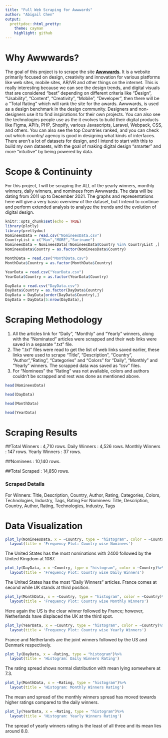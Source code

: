 ```yaml
---
title: "Full Web Scraping for Awwwards"
author: "Abigail Chen"
output:
  prettydoc::html_pretty:
    theme: cayman
    highlight: github
---
```


# Why Awwwards?
The goal of this project is to scrape the site [**Awwwards**](https://www.awwwards.com).  It is a website primarily focused on design, creativity and innovation for various platforms like web sites, mobile sites, AR/VR and other things on the internet.  This is really interesting because we can see the design trends, and digital visuals that are considered "best" depending on different criteria like "Design", "Usability", "Content", "Creativity", "Mobile", "Developer", then there will be a "Total Rating" which will rank the site for the awards.  Awwwards, is used as a design benchmark in the design community.  Designers and non-designers use it to find inspirations for their own projects. You can also see the technologies people use as the it evolves to build their digital products like Figma, API's, PHP, Shopify, various Javascripts, Laravel, Webpack, CSS, and others.  You can also see the top Countries ranked, and you can check out which country/ agency is good in designing what kinds of interfaces.  There aren't a lot of datasets for design, and I intend to start with this to build my own datasets, with the goal of making digital design "smarter" and more "intuitive" by being powered by data.  


# Scope & Continuinty 
For this project, I will be scraping the ALL of the yearly winners, monthly winners, daily winners, and nominees from Awwwards.  The data will be dating from 2011 up to December 2021. The graphs and representations here will give a very basic overview of the dataset, but I intend to continue and perform extended analysis to analyze the trends and the evolution of digital design. 


```r
knitr::opts_chunk$set(echo = TRUE)
library(plotly)
library(prettydoc)
NomineesData = read.csv("NomineesData.csv")
CountryList = c("Man","MORE","Suriname")
NomineesData = NomineesData[!NomineesData$Country %in% CountryList ,]
NomineesData$Country = as.factor(NomineesData$Country)

MonthData = read.csv("MonthData.csv")
MonthData$Country = as.factor(MonthData$Country)

YearData = read.csv("YearData.csv")
YearData$Country = as.factor(YearData$Country)

DayData = read.csv("DayData.csv")
DayData$Country = as.factor(DayData$Country)
DayData = DayData[order(DayData$Country),]
DayData = DayData[5:nrow(DayData),]
```


# Scraping Methodology 
  1.    All the articles link for "Daily", "Monthly" and "Yearly" winners, along with the "Nominated" articles were scrapped and their web links were saved in a separate ".txt" file. 
  2.    The ".txt" files were read to get the list of web links saved earlier, these links were used to scrape "Title", "Description", "Country", "Author","Rating", "Categories" and "Colors" for "Daily", "Monthly" and "Yearly" winners. The scrapped data was saved as "csv" files.
  3.    For "Nominees" the "Rating" was not available, colors and authors couldn't be scrapped and rest was done as mentioned above. 


```r
head(NomineesData)
```


```r
head(DayData)
```


```r
head(MonthData)
```


```r
head(YearData)
```


# Scraping Results
##Total Winners  :   4,710 rows.
Daily Winners    :   4,526 rows. Monthly Winners  :   147 rows. Yearly Winners   :   37 rows.

##Nominees       :   10,140 rows.

##Total Scraped  :   14,850 rows.


### Scraped Details 
For Winners: Title, Description, Country, Author, Rating, Categories, Colors, Technologies, Industry, Tags, Rating
For Nominees: Title, Description, Country, Author, Rating, Technologies, Industry, Tags



# Data Visualization

```r
plot_ly(NomineesData, x = ~Country, type = "histogram", color = ~Country)%>%
  layout(title = 'Frequency Plot: Country wise Nominees')

```
The United States has the most nominations with 2400 followed by the United Kingdom at 1087.


```r
plot_ly(DayData, x = ~Country, type = "histogram", color = ~Country)%>%
  layout(title = 'Frequency Plot: Country wise Daily Winners')

```
The United States has the most "Daily Winners" articles. France comes at second while UK stands at third position.


```r
plot_ly(MonthData, x = ~Country, type = "histogram", color = ~Country)%>%
  layout(title = 'Frequency Plot: Country wise Monthly Winners')
```
Here again the US is the clear winner followed by France; however, Netherlands have displaced the UK at the third spot. 


```r
plot_ly(YearData, x = ~Country, type = "histogram", color = ~Country)%>%
  layout(title = 'Frequency Plot: Country wise Yearly Winners')
```
France and Netherlands are the joint winners followed by the US and Denmark respectively. 


```r
plot_ly(DayData, x = ~Rating, type = "histogram")%>%
  layout(title = 'Histogram: Daily Winners Rating')

```
The rating spread shows normal distribution with mean lying somewhere at 7.3.


```r
plot_ly(MonthData, x = ~Rating, type = "histogram")%>%
  layout(title = 'Histogram: Monthly Winners Rating')

```
The mean and spread of the monthly winners spread has moved towards higher ratings compared to the daily winners.


```r
plot_ly(YearData, x = ~Rating, type = "histogram")%>%
  layout(title = 'Histogram: Yearly Winners Rating')

```
The spread of yearly winners rating is the least of all three and its mean lies around 8.0.







